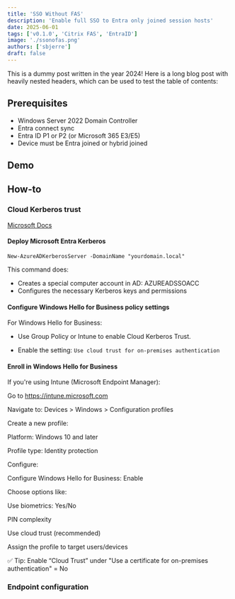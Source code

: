 ```yaml
---
title: 'SSO Without FAS'
description: 'Enable full SSO to Entra only joined session hosts'
date: 2025-06-01
tags: ['v0.1.0', 'Citrix FAS', 'EntraID']
image: './ssonofas.png'
authors: ['sbjerre']
draft: false
---
```


This is a dummy post written in the year 2024! Here is a long blog post with heavily nested headers, which can be used to test the table of contents:

## Prerequisites
* Windows Server 2022 Domain Controller
* Entra connect sync
* Entra ID P1 or P2 (or Microsoft 365 E3/E5)
* Device must be Entra joined or hybrid joined

## Demo 

## How-to

### Cloud Kerberos trust
[Microsoft Docs](https://learn.microsoft.com/en-us/windows/security/identity-protection/hello-for-business/deploy/hybrid-cloud-kerberos-trust?tabs=intune)

#### Deploy Microsoft Entra Kerberos
``New-AzureADKerberosServer -DomainName "yourdomain.local"``

This command does:
* Creates a special computer account in AD: AZUREADSSOACC
* Configures the necessary Kerberos keys and permissions


#### Configure Windows Hello for Business policy settings
For Windows Hello for Business:
* Use Group Policy or Intune to enable Cloud Kerberos Trust.

* Enable the setting:
``Use cloud trust for on-premises authentication``

#### Enroll in Windows Hello for Business

If you're using Intune (Microsoft Endpoint Manager):

Go to https://intune.microsoft.com

Navigate to:
Devices > Windows > Configuration profiles

Create a new profile:

Platform: Windows 10 and later

Profile type: Identity protection

Configure:

Configure Windows Hello for Business: Enable

Choose options like:

Use biometrics: Yes/No

PIN complexity

Use cloud trust (recommended)

Assign the profile to target users/devices

✅ Tip: Enable “Cloud Trust” under "Use a certificate for on-premises authentication" = No

### Endpoint configuration